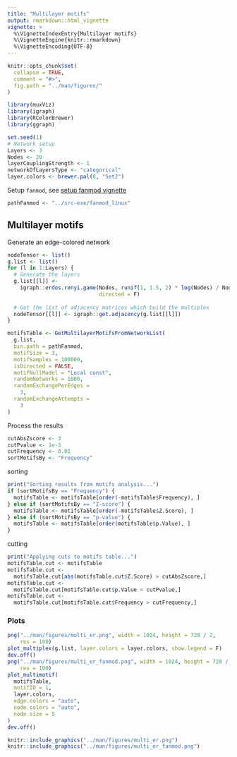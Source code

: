 ```yaml
---
title: "Multilayer motifs"
output: rmarkdown::html_vignette
vignette: >
  %\VignetteIndexEntry{Multilayer motifs}
  %\VignetteEngine{knitr::rmarkdown}
  %\VignetteEncoding{UTF-8}
---
```


```r
knitr::opts_chunk$set(
  collapse = TRUE,
  comment = "#>",
  fig.path = "../man/figures/"
)
```

```r
library(muxViz)
library(igraph)
library(RColorBrewer)
library(ggraph)
```

```r
set.seed(1)
# Network setup
Layers <- 3
Nodes <- 20
layerCouplingStrength <- 1
networkOfLayersType <- "categorical"
layer.colors <- brewer.pal(8, "Set2")
```

Setup `fanmod`, see [setup fanmod vignette](./setup_infomap_fanmod.html)

```r
pathFanmod <- "../src-exe/fanmod_linux"
```

## Multilayer motifs

Generate an edge-colored network

```r
nodeTensor <- list()
g.list <- list()
for (l in 1:Layers) {
  # Generate the layers
  g.list[[l]] <-
    igraph::erdos.renyi.game(Nodes, runif(1, 1.5, 2) * log(Nodes) / Nodes,
                             directed = F)
  
  # Get the list of adjacency matrices which build the multiplex
  nodeTensor[[l]] <- igraph::get.adjacency(g.list[[l]])
}
```


```r
motifsTable <- GetMultilayerMotifsFromNetworkList(
  g.list,
  bin.path = pathFanmod,
  motifSize = 3,
  motifSamples = 100000,
  isDirected = FALSE,
  motifNullModel = "Local const",
  randomNetworks = 1000,
  randomExchangePerEdges =
    3,
  randomExchangeAttempts =
    3
)
```

Process the results

```r
cutAbsZscore <- 3
cutPvalue <- 1e-3
cutFrequency <- 0.01
sortMotifsBy <- "Frequency"
```

sorting

```r
print("Sorting results from motifs analysis...")
if (sortMotifsBy == "Frequency") {
  motifsTable <- motifsTable[order(-motifsTable$Frequency), ]
} else if (sortMotifsBy == "Z-score") {
  motifsTable <- motifsTable[order(-motifsTable$Z.Score), ]
} else if (sortMotifsBy == "p-value") {
  motifsTable <- motifsTable[order(motifsTable$p.Value), ]
}
```

cutting

```r
print("Applying cuts to motifs table...")
motifsTable.cut <- motifsTable
motifsTable.cut <-
  motifsTable.cut[abs(motifsTable.cut$Z.Score) > cutAbsZscore,]
motifsTable.cut <-
  motifsTable.cut[motifsTable.cut$p.Value < cutPvalue,]
motifsTable.cut <-
  motifsTable.cut[motifsTable.cut$Frequency > cutFrequency,]
```

### Plots

```r
png("../man/figures/multi_er.png", width = 1024, height = 728 / 2,
    res = 100)
plot_multiplex(g.list, layer.colors = layer.colors, show.legend = F)
dev.off()
png("../man/figures/multi_er_fanmod.png", width = 1024, height = 728 / 2,
    res = 100)
plot_multimotif(
  motifsTable,
  motifID = 1,
  layer.colors,
  edge.colors = "auto",
  node.colors = "auto",
  node.size = 5
)
dev.off()
```

```r
knitr::include_graphics("../man/figures/multi_er.png")
knitr::include_graphics("../man/figures/multi_er_fanmod.png")
```

